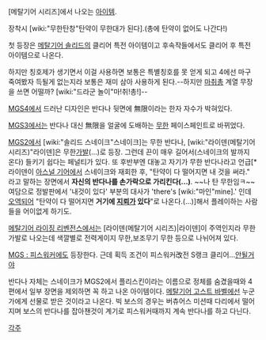 [메탈기어 시리즈]에서 나오는 [[아이템]].

장착시 [wiki:"무한탄창"탄약이 무한대가 된다].(총에 탄약이 없어도 나간다!)

첫 등장은 [[메탈기어 솔리드]]의 클리어 특전 아이템이고 후속작들에서도 클리어 후 특전 아이템으로 나온다.

하지만 칭호제가 생기면서 이걸 사용하면 보통은 특별칭호를 못 얻게 되고 4에선 마구 죽여봤자 득될게 없는지라 보통은 재미 삼아 사용하게 된다.--하지만 [[마취총]] 계열 무장을 쓰면 어떨까? [wiki:"드라군 놀이"마!취!총!]--

[[MGS4]]에서 드러난 디자인은 반다나 뒷면에 無限이라는 한자 자수가 박혀있다.

[[MGS3]]에서는 반다나 대신 無限을 얼굴에 도배하는 [[무한]] 페이스페인트로 바뀌었다.

[[MGS2]]에서 [wiki:"솔리드 스네이크"스네이크]는 무한 반다나, [wiki:"라이덴(메탈기어 시리즈)"라이덴]은 무한[[가발]](...)로 등장.  그런데 끈이 매우 길어서(스네이크의 발까지 온다) 들키기 쉽다는 페널티가 있다.  또 후반부엔 대놓고 자기가 무한 반다나라고 언급[* 라이덴이 [[아스널 기어]]에서 스네이크와 재회한 후, "탄약이 다 떨어지면 내 것을 써라." 라고 말하는 장면에서 '''자신의 반다나를 손가락으로 가리킨다(...)'''. ~~나 탄 무한임ㅋ~~ 여담으로 정발판에서 '내것이 있다' 부분의 대사가 'there's [wiki:"마인"mine].' 인데 [[오역]]되어 "탄약이 다 떨어지면 '''거기에 [[지뢰]]가 있다'''"로 나온다.(...)]해서 플레이하는 사람들을 어이없게 하기도.

[[메탈기어 라이징 리벤전스]]에서는 [라이덴(메탈기어 시리즈)|라이덴]이 주역인지라 무한 가발로 나오는데 색깔별로 전력게이지 무한,보조무기 무한 등으로 나뉘어져 있다.

[[MGS : 피스워커]]에도 등장한다. 근데 획득 조건이 피스워커改전 S랭크 클리어...[[안될거야]]

반다나 자체는 스네이크가 MGS2에서 플리스킨이라는 이름으로 정체를 숨겼을때와 4편에서 일부 장면을 제외하면 꼭 하고 나온 아이템이다.  [[메탈기어 고스트 바벨]]에선 누군가에게 선물로 받은 것이라고 나온다.  빅 보스의 경우는 버츄어스 미션때 다리에서 떨어지며 보스의 반다나를 잡아챈것이 계기로 피스워커때까지 계속 반다나를 하고 다닌다.

[[각주]]
